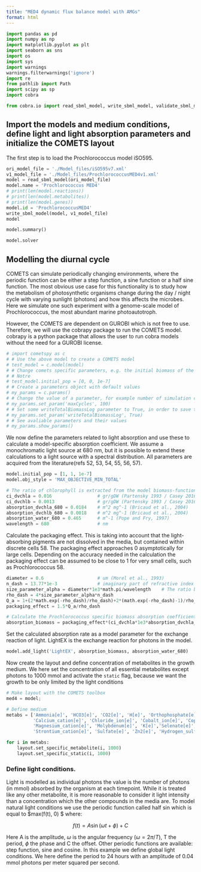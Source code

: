 ```yaml
---
title: "MED4 dynamic flux balance model with AMGs"
format: html
---
```



```python
import pandas as pd
import numpy as np
import matplotlib.pyplot as plt
import seaborn as sns
import os
import sys
import warnings
warnings.filterwarnings('ignore')
import re
from pathlib import Path
import scipy as sp
import cobra

from cobra.io import read_sbml_model, write_sbml_model, validate_sbml_model
```

## Import the models and medium conditions, define light and light absorption parameters and initialize the COMETS layout

The first step is to load the Prochlorococcus model iSO595.
```python
ori_model_file = './Model_files/iSO595v7.xml'
v1_model_file = './Model_files/ProchlorococcusMED4v1.xml' 
model = read_sbml_model(ori_model_file)
model.name = 'Prochlorococcus MED4'
# print(len(model.reactions))
# print(len(model.metabolites))
# print(len(model.genes))
model.id = 'ProchlorococcusMED4'
write_sbml_model(model, v1_model_file)
model
```

```python
model.summary()
```

```python
model.solver
```

## Modelling the diurnal cycle

COMETS can simulate periodically changing environments, where the periodic function can be either a step function, a sine function or a half sine function. The most obvious use case for this functionality is to study how the metabolism of photosynthetic organisms change during the day / night cycle with varying sunlight (photons) and how this affects the microbes. Here we simulate one such experiment with a genome-scale model of Prochlorococcus, the most abundant marine photoautotroph.

However, the COMETS are dependent on GUROBI which is not free to use. Therefore, we will use the cobrapy package to run the COMETS model. cobrapy is a python package that allows the user to run cobra models without the need for a GUROBI license. 

```python
# import cometspy as c
# # Use the above model to create a COMETS model
# test_model = c.model(model)
# # Change comets specific parameters, e.g. the initial biomass of the model
# # Notre 
# test_model.initial_pop = [0, 0, 1e-7] 
# # Create a parameters object with default values 
# my_params = c.params()
# # Change the value of a parameter, for example number of simulation cycles
# my_params.set_param('maxCycles', 100)
# # Set some writeTotalBiomassLog parameter to True, in order to save the output
# my_params.set_param('writeTotalBiomassLog', True)
# # See avaliable parameters and their values
# my_params.show_params()
```


We now define the parameters related to light absorption and use these to calculate a model-specific absorption coefficient. We assume a monochromatic light source at 680 nm, but it is possible to extend these calculations to a light source with a spectral distribution. All parameters are acquired from the literature(refs 52, 53, 54, 55, 56, 57).

```python
model.initial_pop = [1, 1, 1e-7]
model.obj_style = 'MAX_OBJECTIVE_MIN_TOTAL'
```

```python
# The ratio of chlorophyll is extracted from the model biomass-function
ci_dvchla = 0.016                 # gr/gDW (Partensky 1993 / Casey 2016)
ci_dvchlb = 0.0013                # gr/gDW (Partensky 1993 / Casey 2016)
absorption_dvchla_680 = 0.0184    # m^2 mg^-1 (Bricaud et al., 2004)
absorption_dvchlb_680 = 0.0018    # m^2 mg^-1 (Bricaud et al., 2004)
absorption_water_680 = 0.465      # m^-1 (Pope and Fry, 1997)
wavelength = 680                  # nm
```

Calculate the packaging effect. This is taking into account that the light-absorbing pigments are not dissolved in the media, but contained within discrete cells 58. The packaging effect approaches 0 asymptotically for large cells. Depending on the accuracy needed in the calculation the packaging effect can be assumed to be close to 1 for very small cells, such as Prochlorococcus 58.

```python
diameter = 0.6                    # um (Morel et al., 1993)
n_dash = 13.77*1e-3               # imaginary part of refractive index at 675 nm (Stramski et al. 2001)
size_parameter_alpha = diameter*1e3*math.pi/wavelength    # The ratio between the cell size and wavelength
rho_dash = 4*size_parameter_alpha*n_dash
Q_a = 1+(2*math.exp(-rho_dash)/rho_dash)+2*(math.exp(-rho_dash)-1)/rho_dash**2
packaging_effect = 1.5*Q_a/rho_dash

# Calculate the Prochlorococcus specific biomass absorption coefficient in units m2/ g DW biomass
absorption_biomass = packaging_effect*(ci_dvchla*1e3*absorption_dvchla_680+ci_dvchlb*1e3*absorption_dvchlb_680)
```

Set the calculated absorption rate as a model parameter for the exchange reaction of light. LightEX is the exchange reaction for photons in the model.

```python
model.add_light('LightEX', absorption_biomass, absorption_water_680)
```

Now create the layout and define concentration of metabolites in the growth medium. We here set the concentration of all essential metabolites except photons to 1000 mmol and activate the `static` flag, because we want the growth to be only limited by the light conditions

```python
# Make layout with the COMETS toolbox
med4 = model;

# Define medium
metabs = ['Ammonia[e]', 'HCO3[e]', 'CO2[e]', 'H[e]', 'Orthophosphate[e]', 'H2O[e]', 'Cadmium[e]', 
          'Calcium_cation[e]', 'Chloride_ion[e]', 'Cobalt_ion[e]', 'Copper[e]', 'Fe2[e]', 
          'Magnesium_cation[e]', 'Molybdenum[e]', 'K[e]','Selenate[e]', 'Sodium_cation[e]', 
          'Strontium_cation[e]', 'Sulfate[e]', 'Zn2[e]', 'Hydrogen_sulfide[e]']

for i in metabs:
    layout.set_specific_metabolite(i, 1000)
    layout.set_specific_static(i, 1000)
```


### Define light conditions. 
Light is modelled as individual photons the value is the number of photons (in mmol) absorbed by the organism at each timepoint. While it is treated like any other metabolite, it is more reasonable to consider it light intensity than a concentration which the other compounds in the media are. To model natural light conditions we use the periodic function called half sin which is equal to $max(f(t), 0) $ where:

$$
f(t) = A\sin(\omega t+\phi)+C
$$

Here A is the amplitude, $\omega$ is the angular frequency ($\omega=2\pi/T$), T the period, $\phi$ the phase and C the offset. Other periodic functions are available: step function, sine and cosine. In this example we define global light conditions. We here define the period to 24 hours with an amplitude of 0.04 mmol photons per meter squared per second.
